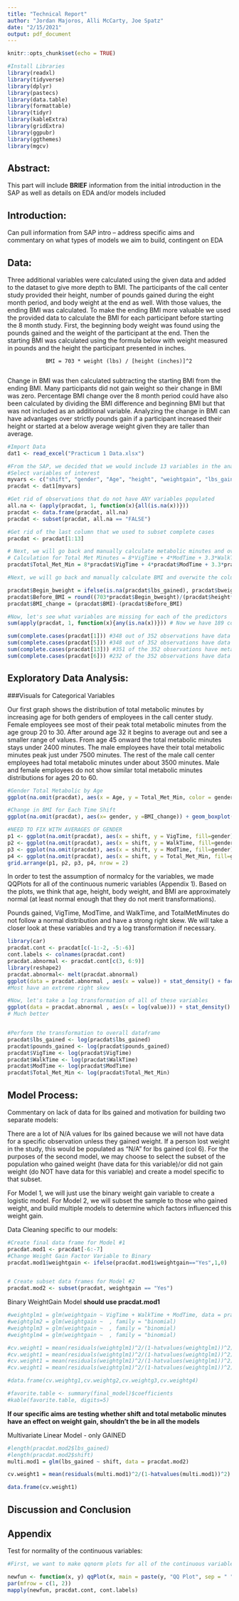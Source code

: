 ```yaml
---
title: "Technical Report"
author: "Jordan Majoros, Alli McCarty, Joe Spatz"
date: "2/15/2021"
output: pdf_document
---
```


```r
knitr::opts_chunk$set(echo = TRUE)

#Install Libraries
library(readxl)
library(tidyverse)
library(dplyr)
library(pastecs)
library(data.table)
library(formattable)
library(tidyr)
library(kableExtra)
library(gridExtra)
library(ggpubr)
library(ggthemes)
library(mgcv)
```


## Abstract:

This part will include **BRIEF**  information from the initial introduction in the SAP as well as details on EDA and/or models included

## Introduction:

Can pull information from SAP intro -- address specific aims and commentary on what types of models we aim to build, contingent on EDA

## Data:

Three additional variables were calculated using the given data and added to the dataset to give more depth to BMI. The participants of the call center study provided their height, number of pounds gained during the eight month period, and body weight at the end as well. With those values, the ending BMI was calculated. To make the ending BMI more valuable we used the provided data to calculate the BMI for each participant before starting the 8 month study. First, the beginning body weight was found using the pounds gained and the weight of the participant at the end. Then the starting BMI was calculated using the formula below with weight measured in pounds and the height the participant presented in inches.

				BMI = 703 * weight (lbs) / [height (inches)]^2
				
Change in BMI was then calculated subtracting the starting BMI from the ending BMI. Many participants did not gain weight so their change in BMI was zero. Percentage BMI change over the 8 month period could have also been calculated by dividing the BMI difference and beginning BMI but that was not included as an additional variable. Analyzing the change in BMI can have advantages over strictly pounds gain if a participant increased their height or started at a below average weight given they are taller than average.  

```r
#Import Data
dat1 <- read_excel("Practicum 1 Data.xlsx")

#From the SAP, we decided that we would include 13 variables in the analysis for this project
#Select variables of interest
myvars <- c("shift", "gender", "Age", "height", "weightgain", "lbs_gained", "pounds_gained", "bweight", "BMI", "VigTime", "WalkTime", "ModTime", "Total_Met_Min")
pracdat <- dat1[myvars]

#Get rid of observations that do not have ANY variables populated
all.na <- (apply(pracdat, 1, function(x){all(is.na(x))}))
pracdat <- data.frame(pracdat, all.na)
pracdat <- subset(pracdat, all.na == "FALSE")

#Get rid of the last column that we used to subset complete cases
pracdat <- pracdat[1:13]

# Next, we will go back and manually calculate metabolic minutes and overwrite the column in the original data frame
# Calculation for Total Met Minutes = 8*VigTime + 4*ModTime + 3.3*WalkTime
pracdat$Total_Met_Min = 8*pracdat$VigTime + 4*pracdat$ModTime + 3.3*pracdat$WalkTime

#Next, we will go back and manually calculate BMI and overwite the column in the original data frame

pracdat$Begin_bweight = ifelse(is.na(pracdat$lbs_gained), pracdat$bweight, (pracdat$bweight)-(pracdat$lbs_gained))
pracdat$Before_BMI = round((703*pracdat$Begin_bweight)/(pracdat$height*pracdat$height),2)
pracdat$BMI_change = (pracdat$BMI)-(pracdat$Before_BMI)

#Now, let's see what variables are missing for each of the predictors
sum(apply(pracdat, 1, function(x){any(is.na(x))})) # Now we have 189 complete cases (61 more than before)

sum(complete.cases(pracdat[1])) #348 out of 352 observations have data on shift
sum(complete.cases(pracdat[5])) #348 out of 352 observations have data on binary weight gain
sum(complete.cases(pracdat[13])) #351 of the 352 observations have metabolic minutes data (meaning they also have data on walk, vig, and mod ex time)
sum(complete.cases(pracdat[6])) #232 of the 352 observations have data for lbs gained
```

## Exploratory Data Analysis:

###Visuals for Categorical Variables

Our first graph shows the distribution of total metabolic minutes by increasing age for both genders of employees in the call center study. Female employees see most of their peak total metabolic minutes from the age group 20 to 30. After around age 32 it begins to average out and see a smaller range of values. From age 45 onward the total metabolic minutes stays under 2400 minutes. The male employees have their total metabolic minutes peak just under 7500 minutes. The rest of the male call center employees had total metabolic minutes under about 3500 minutes. Male and female employees do not show similar total metabolic minutes distributions for ages 20 to 60.   



```r
#Gender Total Metabolic by Age
ggplot(na.omit(pracdat), aes(x = Age, y = Total_Met_Min, color = gender)) + geom_line(size = .8) + facet_grid(. ~ gender) + theme_bw() + theme(panel.grid = element_blank()) + ggtitle("Total Metabolic Minutes by Age for Each Gender")

#Change in BMI for Each Time Shift
ggplot(na.omit(pracdat), aes(x= gender, y =BMI_change)) + geom_boxplot(aes(color = gender)) + facet_grid(. ~ shift) + theme(axis.text.x = element_text(angle=90, hjust=1)) + ggtitle("Change in BMI for Each Time Shift")

#NEED TO FIX WITH AVERAGES OF GENDER
p1 <- ggplot(na.omit(pracdat), aes(x = shift, y = VigTime, fill=gender)) + geom_bar(stat="identity") + theme_minimal() + theme(axis.text.x = element_text(angle=90, hjust=1))
p2 <- ggplot(na.omit(pracdat), aes(x = shift, y = WalkTime, fill=gender)) + geom_bar(stat="identity") + theme_minimal() + theme(axis.text.x = element_text(angle=90, hjust=1))
p3 <- ggplot(na.omit(pracdat), aes(x = shift, y = ModTime, fill=gender)) + geom_bar(stat="identity") + theme_minimal() + theme(axis.text.x = element_text(angle=90, hjust=1))
p4 <- ggplot(na.omit(pracdat), aes(x = shift, y = Total_Met_Min, fill=gender)) + geom_bar(stat="identity") + theme_minimal() + theme(axis.text.x = element_text(angle=90, hjust=1))
grid.arrange(p1, p2, p3, p4, nrow = 2)
```


In order to test the assumption of normalcy for the variables, we made QQPlots for all of the continuous numeric variables (Appendix 1).  Based on the plots, we think that age, height, body weight, and BMI are approximately normal (at least normal enough that they do not merit transformations).

Pounds gained, VigTime, ModTime, and WalkTime, and TotalMetMinutes do not follow a normal distribution and have a strong right skew. We will take a closer look at these variables and try a log transformation if necessary.

```r
library(car)
pracdat.cont <- pracdat[c(-1:-2, -5:-6)]
cont.labels <- colnames(pracdat.cont)
pracdat.abnormal <- pracdat.cont[c(3, 6:9)]
library(reshape2)
pracdat.abnormal<- melt(pracdat.abnormal)
ggplot(data = pracdat.abnormal , aes(x = value)) + stat_density() + facet_wrap(~variable, scales = "free")
#Most have an extreme right skew

#Now, let's take a log transformation of all of these variables
ggplot(data = pracdat.abnormal , aes(x = log(value))) + stat_density() + facet_wrap(~variable, scales = "free")
# Much better


#Perform the transformation to overall dataframe
pracdat$lbs_gained <- log(pracdat$lbs_gained)
pracdat$pounds_gained <- log(pracdat$pounds_gained)
pracdat$VigTime <- log(pracdat$VigTime)
pracdat$WalkTime <- log(pracdat$WalkTime)
pracdat$ModTime <- log(pracdat$ModTime)
pracdat$Total_Met_Min <- log(pracdat$Total_Met_Min)
```



## Model Process:
Commentary on lack of data for lbs gained and motivation for building two separate models: 

There are a lot of N/A values for lbs gained because we will not have data for a specific observation unless they gained weight. If a person lost weight in the study, this would be populated as "N/A" for lbs gained (col 6). For the purposes of the second model, we may choose to select the subset of the population who gained weight (have data for this variable)/or did not gain weight (do NOT have data for this variable) and create a model specific to that subset.


For Model 1, we will just use the binary weight gain variable to create a logistic model.  For Model 2, we will subset the sample to those who gained weight, and build multiple models to determine which factors influenced this weight gain.

Data Cleaning specific to our models:
```r
#Create final data frame for Model #1
pracdat.mod1 <- pracdat[-6:-7]
#Change Weight Gain Factor Variable to Binary
pracdat.mod1$weightgain <- ifelse(pracdat.mod1$weightgain=="Yes",1,0)


# Create subset data frames for Model #2
pracdat.mod2 <- subset(pracdat, weightgain == "Yes")
```

Binary WeightGain Model **should use pracdat.mod1**

```r
#weightglm1 = glm(weightgain ~ VigTime + WalkTime + ModTime, data = pracdat, family = "binomial)
#weightglm2 = glm(weightgain ~  , family = "binomial)
#weightglm3 = glm(weightgain ~  , family = "binomial)
#weightglm4 = glm(weightgain ~  , family = "binomial)

#cv.weight1 = mean(residuals(weightglm1)^2/(1-hatvalues(weightglm1))^2)
#cv.weight1 = mean(residuals(weightglm1)^2/(1-hatvalues(weightglm1))^2)
#cv.weight1 = mean(residuals(weightglm1)^2/(1-hatvalues(weightglm1))^2)
#cv.weight1 = mean(residuals(weightglm1)^2/(1-hatvalues(weightglm1))^2)

#data.frame(cv.weightg1,cv.weightg2,cv.weightg3,cv.weightg4)

#favorite.table <- summary(final_model)$coefficients
#kable(favorite.table, digits=5)
```

**If our specific aims are testing whether shift and total metabolic minutes have an effect on weight gain, shouldn't the be in all the models**

Multivariate Linear Model - only GAINED
```r
#length(pracdat.mod2$lbs_gained)
#length(pracdat.mod2$shift)
multi.mod1 = glm(lbs_gained ~ shift, data = pracdat.mod2)

cv.weight1 = mean(residuals(multi.mod1)^2/(1-hatvalues(multi.mod1))^2)

data.frame(cv.weight1)
```

## Discussion and Conclusion


## Appendix

Test for normality of the continuous variables:

```r
#First, we want to make qqnorm plots for all of the continuous variables, which will be used to justify transformations and included in the appendix

newfun <- function(x, y) qqPlot(x, main = paste(y, "QQ Plot", sep = " "))
par(mfrow = c(1, 2))
mapply(newfun, pracdat.cont, cont.labels)
```
